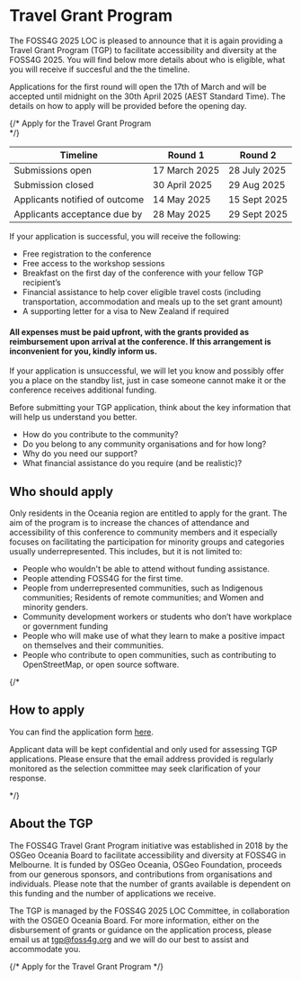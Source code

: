 <Title>FOSS4G 2025 - Travel Grant Program</Title>

<HeaderImage url="/imgs/group photo.jpeg" positionY="40%" height="300" />

# Travel Grant Program

The FOSS4G 2025 LOC is pleased to announce that it is again providing a Travel Grant Program (TGP) to facilitate accessibility and diversity at the FOSS4G 2025. You will find below more details about who is eligible, what you will receive if succesful and the the timeline.

Applications for the first round will open the 17th of March and will be accepted until midnight on the 30th April 2025 (AEST Standard Time). The details on how to apply will be provided before the opening day.

{/*
<StyledButton target="https://forms.gle/U2VaANxgkqVe48mP9">
  Apply for the Travel Grant Program
</StyledButton>  
*/}

| Timeline                       | Round 1       | Round 2      |
| ------------------------------ | ------------- | ------------ |
| Submissions open               | 17 March 2025 | 28 July 2025 |
| Submission closed              | 30 April 2025 | 29 Aug 2025  |
| Applicants notified of outcome | 14 May 2025   | 15 Sept 2025 |
| Applicants acceptance due by   | 28 May 2025   | 29 Sept 2025 |

If your application is successful, you will receive the following:
- Free registration to the conference
- Free access to the workshop sessions
- Breakfast on the first day of the conference with your fellow TGP recipient’s
- Financial assistance to help cover eligible travel costs (including transportation, accommodation and meals up to the set grant amount)
- A supporting letter for a visa to New Zealand if required

#### All expenses must be paid upfront, with the grants provided as reimbursement upon arrival at the conference. If this arrangement is inconvenient for you, kindly inform us.
     
If your application is unsuccessful, we will let you know and possibly offer you a place on the standby list, just in case someone cannot make it or the conference receives additional funding. 

Before submitting your TGP application, think about the key information that will help us understand you better.
- How do you contribute to the community?
- Do you belong to any community organisations and for how long?
- Why do you need our support?
- What financial assistance do you require (and be realistic)?

## Who should apply

Only residents in the Oceania region are entitled to apply for the grant.
The aim of the program is to increase the chances of attendance and accessibility of this conference to community members and it especially focuses on facilitating the participation for minority groups and categories usually underrepresented. This includes, but it is not limited to:

- People who wouldn't be able to attend without funding assistance.
- People attending FOSS4G for the first time.
- People from underrepresented communities, such as Indigenous communities; Residents of remote communities; and Women and minority genders.
- Community development workers or students who don’t have workplace or government funding
- People who will make use of what they learn to make a positive impact on themselves and their communities.
- People who contribute to open communities, such as contributing to OpenStreetMap, or open source software.

<DividerImage
  url="/imgs/tg-breakfast.jpeg"
  alt="Travel Grant Program Breakfast"
  positionY="20%"
  height="300"
/>

{/*
## How to apply

You can find the application form [here](https://forms.gle/U2VaANxgkqVe48mP9).

Applicant data will be kept confidential and only used for assessing TGP applications. Please ensure that the email address provided is regularly monitored as the selection committee may seek clarification of your response.

*/}

## About the TGP

The FOSS4G Travel Grant Program initiative was established in 2018 by the OSGeo Oceania Board to facilitate accessibility and diversity at FOSS4G in Melbourne. It is funded by OSGeo Oceania, OSGeo Foundation, proceeds from our generous sponsors, and contributions from organisations and individuals. Please note that the number of grants available is dependent on this funding and the number of applications we receive.

The TGP is managed by the FOSS4G 2025 LOC Committee, in collaboration with the OSGEO Oceania Board. For more information, either on the disbursement of grants or guidance on the application process, please email us at tgp@foss4g.org and we will do our best to assist and accommodate you.

{/*
<StyledButton target="https://forms.gle/U2VaANxgkqVe48mP9">
  Apply for the Travel Grant Program
</StyledButton>
*/}

<FooterImage url="/imgs/2025/auckland.jpg" positionY="35%" height="300" />
